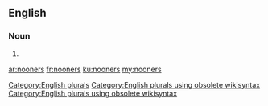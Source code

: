 ==English==

===Noun===
{{head|en}}

# {{plural of|nooner}}

[[Category:English plurals]][[Category:English plurals using obsolete wikisyntax]][[Category:English plurals using obsolete wikisyntax]]

[[ar:nooners]]
[[fr:nooners]]
[[ku:nooners]]
[[my:nooners]]